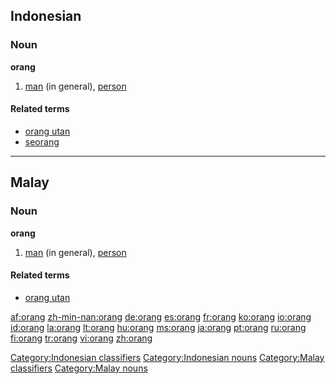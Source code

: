 ==Indonesian==

===Noun===
'''orang'''

# [[man]] (in general), [[person]]

====Related terms====
* [[orang utan]]
* [[seorang]]

[[Category:Indonesian classifiers]]
[[Category:Indonesian nouns]]

----

==Malay==

===Noun===
'''orang'''

# [[man]] (in general), [[person]]

====Related terms====
* [[orang utan]]

[[Category:Malay classifiers]]
[[Category:Malay nouns]]

[[af:orang]]
[[zh-min-nan:orang]]
[[de:orang]]
[[es:orang]]
[[fr:orang]]
[[ko:orang]]
[[io:orang]]
[[id:orang]]
[[la:orang]]
[[lt:orang]]
[[hu:orang]]
[[ms:orang]]
[[ja:orang]]
[[pt:orang]]
[[ru:orang]]
[[fi:orang]]
[[tr:orang]]
[[vi:orang]]
[[zh:orang]]